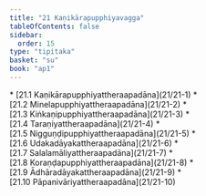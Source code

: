 ```yaml
---
title: "21 Kaṇikārapupphiyavagga"
tableOfContents: false
sidebar:
  order: 15
type: "tipitaka"
basket: "su"
book: "ap1"
---
```



<DynamicBreadcrumb />



<TableOfContents book="ap1" section="21">
* [21.1 Kaṇikārapupphiyattheraapadāna](21/21-1)
* [21.2 Minelapupphiyattheraapadāna](21/21-2)
* [21.3 Kiṅkaṇipupphiyattheraapadāna](21/21-3)
* [21.4 Taraṇiyattheraapadāna](21/21-4)
* [21.5 Nigguṇḍipupphiyattheraapadāna](21/21-5)
* [21.6 Udakadāyakattheraapadāna](21/21-6)
* [21.7 Salalamāliyattheraapadāna](21/21-7)
* [21.8 Koraṇḍapupphiyattheraapadāna](21/21-8)
* [21.9 Ādhāradāyakattheraapadāna](21/21-9)
* [21.10 Pāpanivāriyattheraapadāna](21/21-10)
</TableOfContents>